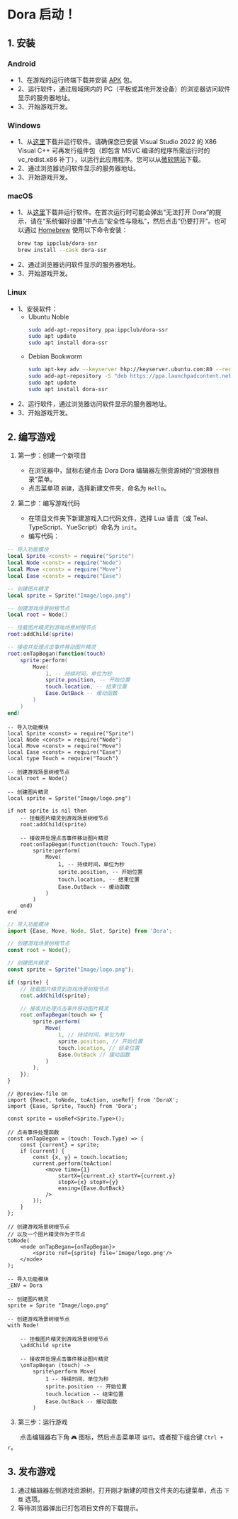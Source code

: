 
# Dora 启动！

## 1. 安装

### Android

- 1、在游戏的运行终端下载并安装 [APK](https://github.com/ippclub/Dora-SSR/releases/latest) 包。
- 2、运行软件，通过局域网内的 PC（平板或其他开发设备）的浏览器访问软件显示的服务器地址。
- 3、开始游戏开发。

### Windows

- 1、从[这里](https://github.com/ippclub/Dora-SSR/releases/latest)下载并运行软件。请确保您已安装 Visual Studio 2022 的 X86 Visual C++ 可再发行组件包（即包含 MSVC 编译的程序所需运行时的 vc_redist.x86 补丁），以运行此应用程序。您可以从[微软网站](https://learn.microsoft.com/zh-cn/cpp/windows/latest-supported-vc-redist?view=msvc-170)下载。
- 2、通过浏览器访问软件显示的服务器地址。
- 3、开始游戏开发。

### macOS

- 1、从[这里](https://github.com/ippclub/Dora-SSR/releases/latest)下载并运行软件。在首次运行时可能会弹出“无法打开 Dora”的提示，请在“系统偏好设置”中点击“安全性与隐私”，然后点击“仍要打开”。也可以通过 [Homebrew](https://brew.sh) 使用以下命令安装：
	```sh
	brew tap ippclub/dora-ssr
	brew install --cask dora-ssr
	```
- 2、通过浏览器访问软件显示的服务器地址。
- 3、开始游戏开发。

### Linux

- 1、安装软件：
	- Ubuntu Noble
		```sh
		sudo add-apt-repository ppa:ippclub/dora-ssr
		sudo apt update
		sudo apt install dora-ssr
		```
	- Debian Bookworm
		```sh
		sudo apt-key adv --keyserver hkp://keyserver.ubuntu.com:80 --recv-keys 9C7705BF
		sudo add-apt-repository -S "deb https://ppa.launchpadcontent.net/ippclub/dora-ssr/ubuntu noble main"
		sudo apt update
		sudo apt install dora-ssr
		```
- 2、运行软件，通过浏览器访问软件显示的服务器地址。
- 3、开始游戏开发。

## 2. 编写游戏

1. 第一步：创建一个新项目

	- 在浏览器中，鼠标右键点击 Dora Dora 编辑器左侧资源树的“资源根目录”菜单。
	- 点击菜单项 `新建`，选择新建文件夹，命名为 `Hello`。

2. 第二步：编写游戏代码

	- 在项目文件夹下新建游戏入口代码文件，选择 Lua 语言（或 Teal、TypeScript、YueScript）命名为 `init`。
	- 编写代码：

<Tabs groupId="language-select">
<TabItem value="lua" label="Lua">

```lua title="Hello/init.lua"
-- 导入功能模块
local Sprite <const> = require("Sprite")
local Node <const> = require("Node")
local Move <const> = require("Move")
local Ease <const> = require("Ease")

-- 创建图片精灵
local sprite = Sprite("Image/logo.png")

-- 创建游戏场景树根节点
local root = Node()

-- 挂载图片精灵到游戏场景树根节点
root:addChild(sprite)

-- 接收并处理点击事件移动图片精灵
root:onTapBegan(function(touch)
	sprite:perform(
		Move(
			1, -- 持续时间，单位为秒
			sprite.position, -- 开始位置
			touch.location, -- 结束位置
			Ease.OutBack -- 缓动函数
		)
	)
end)
```

</TabItem>
<TabItem value="tl" label="Teal">

```teal title="Hello/init.tl"
-- 导入功能模块
local Sprite <const> = require("Sprite")
local Node <const> = require("Node")
local Move <const> = require("Move")
local Ease <const> = require("Ease")
local type Touch = require("Touch")

-- 创建游戏场景树根节点
local root = Node()

-- 创建图片精灵
local sprite = Sprite("Image/logo.png")

if not sprite is nil then
	-- 挂载图片精灵到游戏场景树根节点
	root:addChild(sprite)

	-- 接收并处理点击事件移动图片精灵
	root:onTapBegan(function(touch: Touch.Type)
		sprite:perform(
			Move(
				1, -- 持续时间，单位为秒
				sprite.position, -- 开始位置
				touch.location, -- 结束位置
				Ease.OutBack -- 缓动函数
			)
		)
	end)
end
```

</TabItem>
<TabItem value="ts" label="TypeScript">

```ts title="Hello/init.ts"
// 导入功能模块
import {Ease, Move, Node, Slot, Sprite} from 'Dora';

// 创建游戏场景树根节点
const root = Node();

// 创建图片精灵
const sprite = Sprite("Image/logo.png");

if (sprite) {
	// 挂载图片精灵到游戏场景树根节点
	root.addChild(sprite);

	// 接收并处理点击事件移动图片精灵
	root.onTapBegan(touch => {
		sprite.perform(
			Move(
				1, // 持续时间，单位为秒
				sprite.position, // 开始位置
				touch.location, // 结束位置
				Ease.OutBack // 缓动函数
			)
		);
	});
}
```

</TabItem>
<TabItem value="tsx" label="TSX">

```tsx title="Hello/init.tsx"
// @preview-file on
import {React, toNode, toAction, useRef} from 'DoraX';
import {Ease, Sprite, Touch} from 'Dora';

const sprite = useRef<Sprite.Type>();

// 点击事件处理函数
const onTapBegan = (touch: Touch.Type) => {
	const {current} = sprite;
	if (current) {
		const {x, y} = touch.location;
		current.perform(toAction(
			<move time={1}
				startX={current.x} startY={current.y}
				stopX={x} stopY={y}
				easing={Ease.OutBack}
			/>
		));
	}
};

// 创建游戏场景树根节点
// 以及一个图片精灵作为子节点
toNode(
	<node onTapBegan={onTapBegan}>
		<sprite ref={sprite} file='Image/logo.png'/>
	</node>
);
```

</TabItem>
<TabItem value="yue" label="YueScript">

```yue title="Hello/init.yue"
-- 导入功能模块
_ENV = Dora

-- 创建图片精灵
sprite = Sprite "Image/logo.png"

-- 创建游戏场景树根节点
with Node!

	-- 挂载图片精灵到游戏场景树根节点
	\addChild sprite

	-- 接收并处理点击事件移动图片精灵
	\onTapBegan (touch) ->
		sprite\perform Move(
			1 -- 持续时间，单位为秒
			sprite.position -- 开始位置
			touch.location -- 结束位置
			Ease.OutBack -- 缓动函数
		)
```

</TabItem>
</Tabs>

3. 第三步：运行游戏

&emsp;&emsp;点击编辑器右下角 `🎮` 图标，然后点击菜单项 `运行`。或者按下组合键 `Ctrl + r`。

## 3. 发布游戏

1. 通过编辑器左侧游戏资源树，打开刚才新建的项目文件夹的右键菜单，点击 `下载` 选项。
2. 等待浏览器弹出已打包项目文件的下载提示。